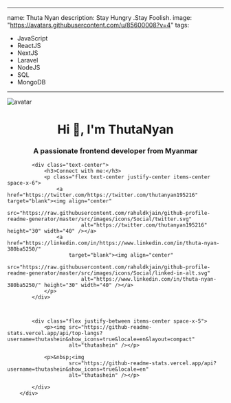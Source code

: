 
---
name: Thuta Nyan
description: Stay Hungry .Stay Foolish. 
image: "https://avatars.githubusercontent.com/u/85600008?v=4"
tags:
  - JavaScript
  - ReactJS
  - NextJS
  - Laravel
  - NodeJS
  - SQL
  - MongoDB
---

<div class="mx-auto bg-slate-300 h-screen flex justify-center items-center ">
        <div class="space-y-5 max-w-[800px]   p-6 border-2 border-slate-600 rounded-lg">
            <div class="flex justify-center items-center">
                <img src="https://avatars.githubusercontent.com/u/85600008?v=4" alt="avatar"
                    class="fill w-32 h-32 rounded-full">
            </div>
            <div>
                <h1 align="center">Hi 👋, I'm ThutaNyan</h1>
                <h3 align="center">A passionate frontend developer from Myanmar</h3>
            </div>


            <div class="text-center">
                <h3>Connect with me:</h3>
                <p class="flex text-center justify-center items-center space-x-6">
                    <a href="https://twitter.com/https://twitter.com/thutanyan195216" target="blank"><img align="center"
                            src="https://raw.githubusercontent.com/rahuldkjain/github-profile-readme-generator/master/src/images/icons/Social/twitter.svg"
                            alt="https://twitter.com/thutanyan195216" height="30" width="40" /></a>
                    <a href="https://linkedin.com/in/https://www.linkedin.com/in/thuta-nyan-380ba5250/"
                        target="blank"><img align="center"
                            src="https://raw.githubusercontent.com/rahuldkjain/github-profile-readme-generator/master/src/images/icons/Social/linked-in-alt.svg"
                            alt="https://www.linkedin.com/in/thuta-nyan-380ba5250/" height="30" width="40" /></a>
                </p>
            </div>



            <div class="flex justify-between items-center space-x-5">
                <p><img src="https://github-readme-stats.vercel.app/api/top-langs?username=thutashein&show_icons=true&locale=en&layout=compact"
                        alt="thutashein" /></p>

                <p>&nbsp;<img
                        src="https://github-readme-stats.vercel.app/api?username=thutashein&show_icons=true&locale=en"
                        alt="thutashein" /></p>

            </div>
        </div>
</div>




